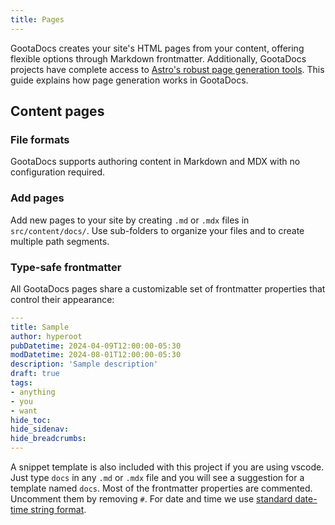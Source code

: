 ```yaml
---
title: Pages
---
```


GootaDocs creates your site's HTML pages from your content, offering flexible options through Markdown frontmatter. Additionally, GootaDocs projects have complete access to [Astro's robust page generation tools](https://docs.astro.build/en/basics/astro-pages/). This guide explains how page generation works in GootaDocs.

## Content pages

### File formats

GootaDocs supports authoring content in Markdown and MDX with no configuration required. 

### Add pages

Add new pages to your site by creating `.md` or `.mdx` files in `src/content/docs/`. Use sub-folders to organize your files and to create multiple path segments.

### Type-safe frontmatter

All GootaDocs pages share a customizable set of frontmatter properties that control their appearance:

```yaml
---
title: Sample
author: hyperoot
pubDatetime: 2024-04-09T12:00:00-05:30
modDatetime: 2024-08-01T12:00:00-05:30 
description: 'Sample description'
draft: true
tags:
- anything
- you
- want
hide_toc: 
hide_sidenav: 
hide_breadcrumbs: 
---
```

A snippet template is also included with this project if you are using vscode. Just type `docs` in any `.md` or `.mdx` file and you will see a suggestion for a template named `docs`. Most of the frontmatter properties are commented. Uncomment them by removing `#`. For date and time we use [standard date-time string format](https://developer.mozilla.org/en-US/docs/Web/JavaScript/Reference/Global_Objects/Date#date_time_string_format).